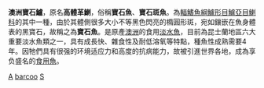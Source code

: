 {{Speciesbox
| genus = Scortum
| species = barcoo
| status = NE
| status_system = iucn2.3
| status_ref =
| image = Barramundi.jpg
| image_caption = 高體革鯻（澳洲寶石鱸）
| authority =（[[McCulloch|McCulloch]] & [[Waite|Waite]], 1917）
| synonyms = *''Therapon barcoo'', McCulloch & Waite, 1917
}}
'''澳洲寶石鱸'''，原名'''高體革鯻'''，俗稱'''寶石魚'''、'''寶石斑魚'''。為[[輻鰭魚綱|輻鰭魚綱]][[鱸形目|鱸形目]][[鱸亞目|鱸亞目]][[鯻科|鯻科]]的其中一種，由於其體側很多大小不等黑色閃亮的橢圓形斑，宛如鑲嵌在魚身體表的黑寶石，故稱之為'''寶石魚'''。是原產[[澳洲|澳洲]]的食用[[淡水魚|淡水魚]]，目前為昆士蘭地區六大重要淡水魚類之一，具有成長快、雜食性及耐低溶氧等特點，種魚性成熟需要4年。因牠們具有很强的环境适应力和高度的抗病能力，故被引進世界各地，成為享负盛名的[[食用魚|食用魚]]。
{{Taxonbar|from=Q3755283}}

[[Category:食用鱼|A]]
[[Category:革鯻屬|barcoo]]
[[Category:1917年描述的鱼类|S]]